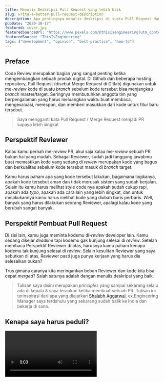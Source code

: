 ```yaml
---
title: Menulis Deskripsi Pull Request yang lebih baik
slug: write-a-better-pull-request-description
description: Apa pentingnya menulis deskripsi di suatu Pull Request dan bagaimana menulis Pull Request yang lebih baik supaya kode kita lebih mudah dipahami orang lain.
pubDate: "2020-10-17"
featured: cover.jpg
featuredSourceUrl: "https://www.pexels.com/@thisisengineering?utm_content=attributionCopyText&utm_medium=referral&utm_source=pexels"
featuredSource: "ThisIsEngineering"
tags: ["development", "opinion", "best-practice", "how-to"]
---
```



## Preface

Code Review merupakan bagian yang sangat penting ketika mengembangkan sebuah produk digital. Di Github dan beberapa hosting repository, Pull Request (disebut Merge Request di Gitlab) digunakan untuk me-_review_ kode di suatu _branch_ sebelum kode tersebut bisa menjangkau _branch_ master/target. Seringnya membutuhkan anggota tim yang berpengalaman yang harus meluangkan waktu buat membaca, mengevaluasi, merespon, dan memberi masukkan dari kode untuk fitur baru tersebut.

> Saya mengganti kata Pull Request / Merge Request menjadi PR supaya lebih singkat

## Perspektif Reviewer

Kalau kamu pernah me-_review_ PR, akui saja kalau me-_review_ sebuah PR bukan hal yang mudah. Sebagai Reviewer, sudah jadi tanggung jawabmu buat memastikan kode yang sedang di _review_ merupakan kode yang bagus dan berkualitas sebelum kode tersebut masuk di _branch_ target.

Kamu harus paham apa yang kode tersebut lakukan, bagaimana logikanya, apakah kode tersebut aman dan tidak merusak sistem yang sudah berjalan. Selain itu kamu harus melihat style code nya apakah sudah cukup rapi, apakah ada _typo_, apakah ada cara lain yang lebih singkat, dan untuk melakukannya kamu harus melihat kode yang diubah baris perbaris. _Well_, banyak yang harus dilakukan seorang Reviewer, apalagi kalau kode yang berubah sangat banyak.

## Perspektif Pembuat Pull Request

Di sisi lain, kamu juga meminta kodemu di-_review_ developer lain. Kamu sedang dikejar _deadline_ tapi kodemu gak kunjung selesai di _review_. Setelah membaca Perspektif Reviewer di atas, harusnya kamu paham kenapa kodemu tak kunjung selesai di _review_. Selain kesulitan Reviewer yang saya sebutkan di atas, Reviewer pasti juga punya kerjaan yang harus dia selesaikan bukan?

Trus gimana caranya kita meringankan beban Reviewer dan kode kita bisa cepat _merged_? Salah satunya adalah dengan menulis deskripsi yang baik.

> Tulisan saya disini merupakan _principles_ yang sampai sekarang selalu ada di kepala & saya terapkan ketika membuat sebuah PR. Tulisan ini terinspirasi dari apa yang diajarkan [Shalabh Aggarwal](https://www.linkedin.com/in/shalabhaggarwal/), ex.Engineering Manager saya terdahulu yang sekarang sudah balik ke India dan bekerja di sana.

## Kenapa saya harus peduli?


<Video webm={WhyShouldICareWebm} mp4={WhyShouldICareMp4} />

<p align="center">
  <small>
    <i>Gambar 1: Kenapa saya harus peduli?</i>
  </small>
</p>

Selalu tanamkan di pikiran kalau sebuah PR adalah produkmu. Tiap kali kamu bikin PR, seseorang bernama "Reviewer” adalah kustomer mu. Kamu mau supaya kustomer tersebut membeli produkmu, supaya produkmu yang dalam bentuk PR itu bisa di-_deploy_ ke _server_ secepatnya bukan?

Tiap kali mau bikin PR berhentilah sejenak, bayangkan kamu menjadi si "Reviewer”, trus **tanya ke dirimu sendiri**. "Gimana ya supaya ini mudah dipahami?”.

Kalau kamu belum yakin kenapa menulis deskripsi PR itu penting, mungkin poin-poin berikut bisa membantu:

### Meng-_capture_ konteks

Saya selalu percaya sebuah deskripsi PR itu bukan cuma sebatas hubungan antara pembuat PR dan Reviewer, tapi juga sebagai histori kode di project kita. Suatu saat kita pasti akan melihat sebuah kode dan gak tau itu buat apa, dengan adanya histori PR kita bisa selalu melacak histori terdahulu sampai akhirnya kita bisa paham kenapa kode itu ada.

Tentu gak perlu ada deskripsi PR buat bisa ngeliat kodenya. Tapi yang gak akan bisa kamu temuin di kodenya adalah:

1. "Kenapa perubahan itu dilakukan?"
2. "Apa masalah yang di _solve_ dari kode ini?"
3. "Gimana kode ini bekerja?"
4. "Kenapa kode ini bisa ada di planet ini??"

Sebuah deskripsi PR yang bagus yang bakal menjawab semuanya.

Buat bisa ngerasain _pain point_ nya, sekarang cobalah buka sebuah PR yang udah _merged_ 1tahun yang lalu dan yang berisi lebih dari 100baris kode / 50 file, trus jawab ke 4 pertanyaan di atas.

Susah bukan? Hehe..

### Membawa ke solusi yang terbaik

Deskripsi yang bagus bisa menuntun kita ke sebuah diskusi.

Tentu kamu tau, kamu gak mungkin punya solusi terbaik dari suatu masalah. Seringnya selalu ada orang lain di tim mu yang lebih tau tentang area yang sedang kamu kerjakan dari pada kamu.

Reviewer punya kesempatan buat ngasih kamu alternatif solusi yang lebih baik dari apa yang ada di PR. Tanpa deskripsi yang memberikan gambaran yang jelas ke Reviewer tentang solusi yang kamu bikin, kamu secara gak langsung mengurangi kesempatan diskusi dan tentu mengurangi kesempatan buat adanya kode & solusi yang lebih baik.

### Review jadi lebih mudah

Deskripsi PR yang bagus akan memberikan petunjuk ke Reviewer tentang apa yang bakal dia temukan di kodenya.

Isinya juga bisa berisi informasi tentang apa yang perlu dia fokuskan untuk di _review_, yang kamu gak yakin dari apa yang sudah kamu bikin. Hal ini membuat proses _review_ lebih cepat dan PR tersebut cepat mendapat _feedback_.

### Membuatmu lebih berharga

Kita sebagai developer menghabiskan waktu setiap hari buat mecahin masalah.

Kalau kamu menghabiskan waktu seminggu buat mecahin masalah atau mungkin juga nyari bug, menyisihkan waktu sejam buat nulis deskripsi PR yang mendetail akan lebih baik karena Reviewer atau bahkan rekanmu jadi tau kenapa masalah yang coba kamu pecahkan memang rumit sampai butuh waktu sampai seminggu.

## Pull Request yang ideal

PR yang ideal adalah PR yang kecil. PR kecil bisa mempercepat proses _review_ dan cepat dapat _feedback_. Karena kecil, otomatis jadi lebih mudah bagi si Reviewer buat bisa ngerti konteksnya dan bagaimana logika yang dibikin.

Kalau fitur yang lagi kamu bikin itu besar atau kompleks banget, kamu bisa mecah fiturnya supaya PR nya jadi kecil-kecil.

Kita harus paham bagaimana memecahnya dan berpikir gimana caranya supaya yang kecil-kecil tadi bisa _merged_ tanpa merusak apapun.

Memecah fitur memang gak mudah, dan perlu dibiasakan. Semakin sering kamu memecah fitur, maka akan semakin terbiasa.

> Di tempat saya bekerja sekarang, kalau fitur nya besar maka kami bakal bikin satu _branch_ sendiri yang kami sebut Story. Nah, PR yang kecil-kecil tadi di targetkan ke Story, ketika semua yang kecil-kecil sudah selesai dan semua sudah tersusun di Story, baru dari Story tersebut bikin PR lagi ke _branch_ utama.

## Anatomi Pull Request

Semoga sampai di sini kamu sudah paham pentingnya deskripsi sebuah PR.

Tapi apakah ada aturan tertentu yang bisa di ikuti? Sebenernya tidak ada aturan khusus, tapi setidaknya berikut poin-poin yang saya terapkan ketika membuat PR:

### Title

Sebuah judul PR yang bagus menurut saya harus berupa:

##### 1. Ringkasan singkat tentang apa yang dikerjakan

Judul harus cukup singkat dan informatif sehingga Reviewer langsung tau apa poin utama dari PR yang kamu buat, tanpa dia harus membaca seluruh deskripsi yang ada.

##### 2. Kalimat yang disusun, ditulis layaknya sebuah perintah.

Contohnya, dari yang tadinya **_"Menghapus middleware auth dan menggantinya dengan sistem auth yang baru”_** bisa diganti menjadi **_"Hapus middleware auth dan ganti dengan sistem auth yang baru”_**.

Karena judulnya berupa perintah, bagaimana kita melaksanakan perintah tersebut ada di dalam deskripsi dan kodenya.

### Body

#### Deskripsi yang informatif

Deskripsi yang ditulis harus informatif. Paling tidak berisi poin-poin berikut:

- ✓&nbsp; Apa masalah yang coba buat dipecahkan.
- ✓&nbsp; Kenapa solusi tersebut menurutmu jadi solusi yang tepat.
- ✓&nbsp; Jika ada kelemahan dari solusi tersebut, juga harus disebutkan.
- ✓&nbsp; Apa yang bisa di tingkatkan di masa depan juga harus disebutkan.

Saya sering melihat kebiasaan menulis deskripsi yang buruk, seperti contohnya:

- ✕&nbsp; "Fix build”
- ✕&nbsp; "Fix bugs”
- ✕&nbsp; "Add patch”
- ✕&nbsp; "Moving code from A to B”
- ✕&nbsp; "Kill weird URLs.”

Gak jelas kan? Bug apa? Patch apa? Kill weird url? Kamu ngapain buat ngebenerinnya?

Di beberapa kasus bahkan gak ada deskripsinya sama sekali 😥

Mungkin kalo kodenya dikit masih bisa kita coba cari tau dari kodenya, kalau changes nya lebih dari 50 file gimana? Hmm...

![Bad PR Example](images/bad-pr-example.png)

<p align="center">
  <small>
    <i>Gambar 2: Bad PR Example</i>
  </small>
</p>

#### Hasil Unit Tests

Hasil dari unit tests dari fitur yang kamu kerjakan juga bisa ikut disertakan, sehingga Reviewer tau apa saja test case yang kamu buat dan gimana hasilnya.

> Beberapa company biasanya mewajibkan tiap fitur baru yang dibuat, harus datang bersamaan dengan unit tests-nya

#### Screenshots

Kalau kamu punya sesuatu yang bisa kamu bagikan dalam bentuk visual, kamu juga bisa melampirkannya di body PR.

Untuk seorang Front-End Engineer, bagian screenshots di ini bisa dipakai untuk menampilkan hasil UI yang udah dibikin. Kalau kamu mau, kamu juga bisa melampirkan extra gif atau video di bagian ini.

> Tentu bagian screenshots bukan hal wajib apalagi kalau kamu seorang DevOps, Back-End Engineer, atau role lain yang tidak berhubungan dengan visual.

## Template Pull Request

Dengan menerapkan _principle_ yang telah saya sebutkan di atas, kamu bisa meningkatkan kualitas kode dari aplikasimu dan membuka kesempatan untuk diskusi antar developer yang lebih baik.

Lalu gimana caranya company yang berisi ratusan developer bisa mengikuti _principle_ yang sama?

Di tempat bekerja saya sekarang, kami membuat sebuah PR Template yang berisi beberapa pertanyaan yang wajib dijawab siapapun yang ingin membuat PR, supaya semua developer bisa tetap berada di _principle_ yang sama.

Kurang lebih isi template nya mengandung pertanyaan sebagai berikut:

1. "Apa masalah/bug/improvement yang kamu coba selesaikan?”
2. "Bagaimana kamu menyelesaikan masalah tersebut?”
3. "Apa kelemahan dari solusi yang kamu buat?”
4. "Apa yang bisa di tingkatkan dari solusimu sekarang di masa depan?”
5. "Lampiran Screenshots Unit Tests”
6. "Lampiran Screenshots UI (Opsional)”

Cara membuat sebuah template PR bisa ikuti panduan dari Github <a href="https://docs.github.com/en/free-pro-team@latest/github/building-a-strong-community/creating-a-pull-request-template-for-your-repository" target="_blank" rel="noopener">di sini</a>, atau jika kamu pakai Gitlab bisa baca <a href="https://docs.gitlab.com/ee/user/project/description_templates.html" target="_blank" rel="noopener">di sini</a>.

## Penutup

Semua project besar tidak mungkin melewatkan deskripsi tiap PR nya, ini juga alasan kenapa project Open Source di luar sana memiliki kualitas yang bagus. Salah satunya karena mereka selalu melakukan diskusi dari setiap PR yang ada, dan ketika seorang kontributor tidak menjelaskan apapun di PR nya, biasanya kecil kemungkinan PR tersebut bisa di _approve_.

Apa yang saya share di sini adalah berdasarkan dari apa yang saya terapkan sehari-hari, tiap company pastinya punya rule sendiri tentang bagaimana mereka mengatur isi sebuah PR. Kalau company tempatmu bekerja belum menerapkan aturan penulisan deskripsi PR, kamu bisa coba menggunakan _principle_ yang sama dengan yang saya gunakan.
